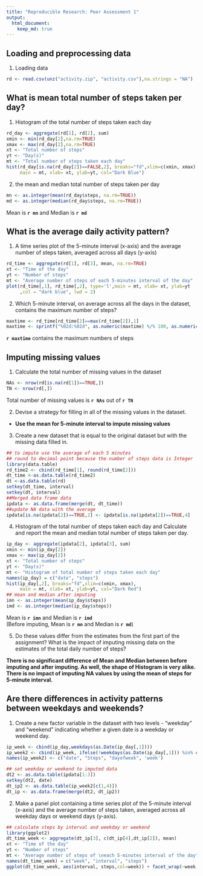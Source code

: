 ```yaml
---
title: "Reproducible Research: Peer Assessment 1"
output: 
  html_document:
    keep_md: true
---
```



## Loading and preprocessing data
1. Loading data
```r
rd <- read.csv(unz("activity.zip", "activity.csv"),na.strings = "NA")
```


## What is mean total number of steps taken per day?
1. Histogram of the total number of steps taken each day
```r
rd_day <- aggregate(rd[1], rd[2], sum)
xmin <- min(rd_day[2],na.rm=TRUE)
xmax <- max(rd_day[2],na.rm=TRUE)
xt <- "Total number of steps"
yt <- "Day(s)"
mt <- "Total number of steps taken each day" 
hist(rd_day[is.na(rd_day[2])==FALSE,2], breaks="fd",xlim=c(xmin, xmax), 
     main = mt, xlab= xt, ylab=yt, col="Dark Blue")
```


2. the mean and median total number of steps taken per day
```r
mn <- as.integer(mean(rd_day$steps, na.rm=TRUE))
md <- as.integer(median(rd_day$steps, na.rm=TRUE))
```
Mean is **`r mn`** and Median is **`r md`**  

## What is the average daily activity pattern?
1. A time series plot of the 5-minute interval (x-axis) and the average number of steps taken, averaged across all days (y-axis)
```r
rd_time <- aggregate(rd[1], rd[3], mean, na.rm=TRUE)
xt <- "Time of the day"
yt <- "Number of steps"
mt <- "Average number of steps of each 5-minutes interval of the day" 
plot(rd_time[,1], rd_time[,2], type='l',main = mt, xlab= xt, ylab=yt
     ,col = "dark blue", lwd = 2)
```

2. Which 5-minute interval, on average across all the days in the dataset, contains the maximum number of steps?
```r
maxtime <- rd_time[rd_time[2]==max(rd_time[2]),1]
maxtime <- sprintf("%02d:%02d", as.numeric(maxtime) %/% 100, as.numeric(maxtime) %% 60)
```
**`r maxtime`** contains the maximum numbers of steps   


## Imputing missing values
1. Calculate the total number of missing values in the dataset
```r
NAs <- nrow(rd[is.na(rd[1])==TRUE,])
TN <- nrow(rd[,])
```
Total number of missing values is **`r NAs`** out of **`r TN`**

2. Devise a strategy for filling in all of the missing values in the dataset.

- **Use the mean for 5-minute interval to impute missing values**

3. Create a new dataset that is equal to the original dataset but with the missing data filled in.

```r
## to impute use the average of each 5 minutes 
## round to decimal point because the number of steps data is Integer
library(data.table)
rd_time2 <- cbind(rd_time[1], round(rd_time[2]))
dt_time <-as.data.table(rd_time2)
dt <-as.data.table(rd)
setkey(dt_time, interval)
setkey(dt, interval)
##Merged data frame data
ipdata <- as.data.frame(merge(dt, dt_time))
##update NA data with the average
ipdata[is.na(ipdata[2])==TRUE,2] <- ipdata[is.na(ipdata[2])==TRUE,4]
```

4. Histogram of the total number of steps taken each day and Calculate and report the mean and median total number of steps taken per day. 
```r
ip_day <- aggregate(ipdata[2], ipdata[3], sum)
xmin <- min(ip_day[2])
xmax <- max(ip_day[2])
xt <- "Total number of steps"
yt <- "Day(s)"
mt <- "Histogram of total number of steps taken each day" 
names(ip_day) = c("date", "steps")
hist(ip_day[,2], breaks="fd",xlim=c(xmin, xmax), 
     main = mt, xlab= xt, ylab=yt, col="Dark Red")
## mean and median after imputing
imn <- as.integer(mean(ip_day$steps))
imd <- as.integer(median(ip_day$steps))
```

Mean is **`r imn`** and Median is **`r imd`**  
(Before imputing, Mean is **`r mn`** and Median is **`r md`**)  



5. Do these values differ from the estimates from the first part of the assignment? What is the impact of imputing missing data on the estimates of the total daily number of steps?

**There is no significant difference of Mean and Median between before imputing and after imputing. As well, the shape of Histogram is very alike. There is no impact of imputing NA values by using the mean of steps for 5-minute interval.**


## Are there differences in activity patterns between weekdays and weekends?
1. Create a new factor variable in the dataset with two levels - "weekday" and "weekend" indicating whether a given date is a weekday or weekend day.
```r
ip_week <- cbind(ip_day,weekdays(as.Date(ip_day[,1])))
ip_week2 <- cbind(ip_week, ifelse(!weekdays(as.Date(ip_day[,1])) %in% c("Saturday", "Sunday"), "weekday","weekend"))
names(ip_week2) <- c("date", "Steps", "dayofweek", 'week')

## set weekday or weekend to imputed data
dt2 <- as.data.table(ipdata[1:3])
setkey(dt2, date)
dt_ip2 <- as.data.table(ip_week2[c(1,4)])
dt_ip <- as.data.frame(merge(dt2, dt_ip2))
```


2. Make a panel plot containing a time series plot of the 5-minute interval (x-axis) and the average number of steps taken, averaged across all weekday days or weekend days (y-axis).
```r
## calculate steps by interval and weekday or weekend
library(ggplot2)
dt_time_week <- aggregate(dt_ip[3], c(dt_ip[4],dt_ip[2]), mean)
xt <- "Time of the day"
yt <- "Number of steps"
mt <- "Average number of steps of \neach 5-minutes interval of the day"
names(dt_time_week) = c("week", "interval", "steps")
ggplot(dt_time_week, aes(interval, steps,col=week)) + facet_wrap(~week,nrow=2) + geom_line(aes(group=week)) + labs(x=xt, y= yt, title =mt) + theme(legend.position = "none") + scale_color_manual(values = c("black", "red"))
```
